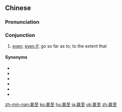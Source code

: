 ==Chinese==
{{zh-forms}}

===Pronunciation===
{{zh-pron
|m=shènzhì
|c=sam6 zi3
|h=pfs=sṳm-chṳ/sṳ́m-chṳ
|mn=sīm-chì
|ma=Zh-shènzhì.ogg
|cat=con
}}

===Conjunction===
{{zh-con}}

# [[even]]; [[even if]]; go so far as to; to the extent that
#: {{zh-x|甚至 鬧 起 別扭 來，她們 也 是 拉幫結派 的。|'''Even if''' they were going through a rough patch they would still go in split-up groups.|ref='''2008:''' Qin Yong (秦俑), ''[http://www.xiaoxiaoshuo.com/chengchang/20090226/176.html 化妆]''}}

====Synonyms====
* {{zh-l|乃至}}
* {{zh-l|乃至於}}
* {{zh-l|甚而}}
* {{zh-l|甚至於}}
* {{zh-l|以至}}
* {{zh-l|以至於}}

[[zh-min-nan:甚至]]
[[ko:甚至]]
[[hu:甚至]]
[[ja:甚至]]
[[uk:甚至]]
[[zh:甚至]]